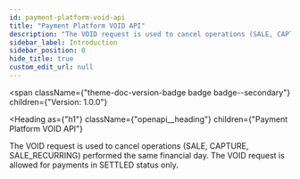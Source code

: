 ```yaml
---
id: payment-platform-void-api
title: "Payment Platform VOID API"
description: "The VOID request is used to cancel operations (SALE, CAPTURE, SALE_RECURRING) performed the same financial day."
sidebar_label: Introduction
sidebar_position: 0
hide_title: true
custom_edit_url: null
---
```



<span
  className={"theme-doc-version-badge badge badge--secondary"}
  children={"Version: 1.0.0"}
>
</span>

<Heading
  as={"h1"}
  className={"openapi__heading"}
  children={"Payment Platform VOID API"}
>
</Heading>



The VOID request is used to cancel operations (SALE, CAPTURE, SALE_RECURRING) performed the same financial day.
The VOID request is allowed for payments in SETTLED status only.



      